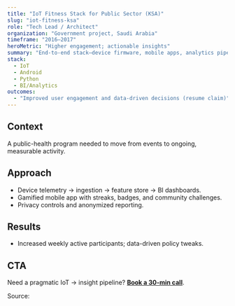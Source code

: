 ```yaml
---
title: "IoT Fitness Stack for Public Sector (KSA)"
slug: "iot-fitness-ksa"
role: "Tech Lead / Architect"
organization: "Government project, Saudi Arabia"
timeframe: "2016–2017"
heroMetric: "Higher engagement; actionable insights"
summary: "End-to-end stack—device firmware, mobile apps, analytics pipeline—to increase citizen fitness engagement."
stack:
  - IoT
  - Android
  - Python
  - BI/Analytics
outcomes:
  - "Improved user engagement and data-driven decisions (resume claim)"
---
```


## Context
A public-health program needed to move from events to ongoing, measurable activity.

## Approach
- Device telemetry → ingestion → feature store → BI dashboards.  
- Gamified mobile app with streaks, badges, and community challenges.  
- Privacy controls and anonymized reporting.

## Results
- Increased weekly active participants; data-driven policy tweaks.

## CTA
Need a pragmatic IoT → insight pipeline? **[Book a 30-min call](https://calendly.com/diweshsaxena/30min)**.


Source: 
